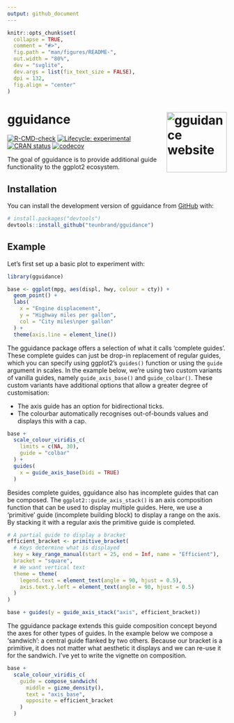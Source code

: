 ```yaml
---
output: github_document
---
```


<!-- README.md is generated from README.Rmd. Please edit that file -->

```r
knitr::opts_chunk$set(
  collapse = TRUE,
  comment = "#>",
  fig.path = "man/figures/README-",
  out.width = "80%",
  dev = "svglite",
  dev.args = list(fix_text_size = FALSE),
  dpi = 132,
  fig.align = "center"
)
```

# gguidance <a href="https://teunbrand.github.io/gguidance/"><img src="man/figures/logo.png" align="right" height="138" alt="gguidance website" /></a>

<!-- badges: start -->
[![R-CMD-check](https://github.com/teunbrand/gguidance/actions/workflows/R-CMD-check.yaml/badge.svg)](https://github.com/teunbrand/gguidance/actions/workflows/R-CMD-check.yaml)
[![Lifecycle: experimental](https://img.shields.io/badge/lifecycle-experimental-orange.svg)](https://lifecycle.r-lib.org/articles/stages.html#experimental)
[![CRAN status](https://www.r-pkg.org/badges/version/gguidance)](https://CRAN.R-project.org/package=gguidance)
[![codecov](https://codecov.io/gh/teunbrand/gguidance/graph/badge.svg)](https://codecov.io/gh/teunbrand/gguidance)
<!-- badges: end -->

The goal of gguidance is to provide additional guide functionality to the ggplot2 ecosystem.

## Installation

You can install the development version of gguidance from [GitHub](https://github.com/) with:

``` r
# install.packages("devtools")
devtools::install_github("teunbrand/gguidance")
```

## Example

Let's first set up a basic plot to experiment with:

```r
library(gguidance)

base <- ggplot(mpg, aes(displ, hwy, colour = cty)) +
  geom_point() +
  labs(
    x = "Engine displacement",
    y = "Highway miles per gallon",
    col = "City miles\nper gallon"
  ) +
  theme(axis.line = element_line())
```

The gguidance package offers a selection of what it calls 'complete guides'. 
These complete guides can just be drop-in replacement of regular guides, which you can specify using ggplot2's `guides()` function or using the `guide` argument in scales.
In the example below, we're using two custom variants of vanilla guides, namely `guide_axis_base()` and `guide_colbar()`. These custom variants have additional options that allow a greater degree of customisation: 

* The axis guide has an option for bidirectional ticks.
* The colourbar automatically recognises out-of-bounds values and displays this with a cap.

```r
base + 
  scale_colour_viridis_c(
    limits = c(NA, 30),
    guide = "colbar"
  ) +
  guides(
    x = guide_axis_base(bidi = TRUE)
  )
```

Besides complete guides, gguidance also has incomplete guides that can be composed.
The `ggplot2::guide_axis_stack()` is an axis composition function that can be used to display multiple guides.
Here, we use a 'primitive' guide (incomplete building block) to display a range on the axis.
By stacking it with a regular axis the primitive guide is completed.

```r
# A partial guide to display a bracket
efficient_bracket <- primitive_bracket(
  # Keys determine what is displayed
  key = key_range_manual(start = 25, end = Inf, name = "Efficient"),
  bracket = "square",
  # We want vertical text
  theme = theme(
    legend.text = element_text(angle = 90, hjust = 0.5),
    axis.text.y.left = element_text(angle = 90, hjust = 0.5)
  )
)

base + guides(y = guide_axis_stack("axis", efficient_bracket))
```

The gguidance package extends this guide composition concept beyond the axes for other types of guides.
In the example below we compose a 'sandwich': a central guide flanked by two others.
Because our bracket is a primitive, it does not matter what aesthetic it displays and we can re-use it for the sandwich.
I've yet to write the vignette on composition.

```r
base + 
  scale_colour_viridis_c(
    guide = compose_sandwich(
      middle = gizmo_density(), 
      text = "axis_base",
      opposite = efficient_bracket
    )
  )
```

